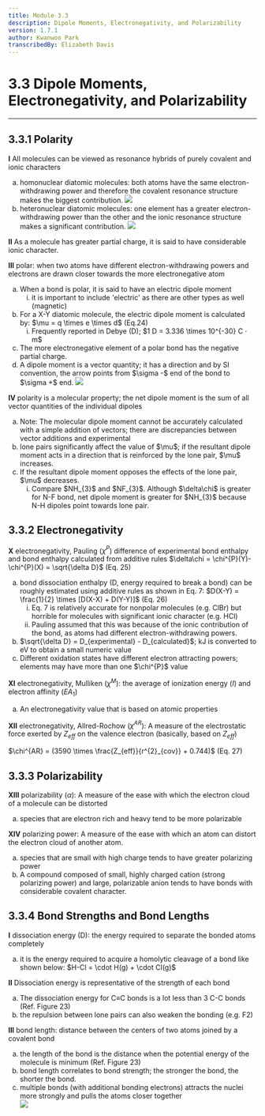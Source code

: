 ```yaml
---
title: Module 3.3
description: Dipole Moments, Electronegativity, and Polarizability
version: 1.7.1
author: Kwanwoo Park
transcribedBy: Elizabeth Davis
---
```


# 3.3 Dipole Moments, Electronegativity, and Polarizability

---

## 3.3.1 Polarity

**I** All molecules can be viewed as resonance hybrids of purely covalent and ionic characters

<ol type="a">
  <li>
    homonuclear diatomic molecules: both atoms have the same
    electron-withdrawing power and therefore the covalent resonance structure
    makes the biggest contribution.
    <img src="https://i.imgur.com/1RmJmDU.png" />
  </li>
  <li>
    heteronuclear diatomic molecules: one element has a greater
    electron-withdrawing power than the other and the ionic resonance structure
    makes a significant contribution.
    <img src="https://i.imgur.com/niUDUKa.png" />
  </li>
</ol>

**II** As a molecule has greater partial charge, it is said to have considerable ionic character.

**III** polar: when two atoms have different electron-withdrawing powers and electrons are drawn
closer towards the more electronegative atom

<ol type="a">
  <li>
    When a bond is polar, it is said to have an electric dipole moment
    <ol type="i">
      <li>
        it is important to include 'electric' as there are other types as well
        (magnetic)
      </li>
    </ol>
  </li>
  <li>
    For a X-Y diatomic molecule, the electric dipole moment is calculated by:
    $\mu = q \times e \times d$ (Eq.24)
    <ol type="i">
      <li>
        Frequently reported in Debye (D); $1 D = 3.336 \times 10^{-30} C ⋅ m$
      </li>
    </ol>
  </li>
  <li>
    The more electronegative element of a polar bond has the negative partial
    charge.
  </li>
  <li>
    A dipole moment is a vector quantity; it has a direction and by SI
    convention, the arrow points from $\sigma -$ end of the bond to $\sigma +$
    end.
    <img src="https://i.imgur.com/PuyrR4r.png" />
  </li>
</ol>

**IV** polarity is a molecular property; the net dipole moment is the sum of all vector quantities
of the individual dipoles

<ol type="a">
  <li>
    Note: The molecular dipole moment cannot be accurately calculated with a
    simple addition of vectors; there are discrepancies between vector additions
    and experimental
  </li>
  <li>
    lone pairs significantly affect the value of $\mu$; if the resultant dipole
    moment acts in a direction that is reinforced by the lone pair, $\mu$
    increases.
  </li>
  <li>
    If the resultant dipole moment opposes the effects of the lone pair, $\mu$
    decreases.
    <ol type="i">
      <li>
        Compare $NH_{3}$ and $NF_{3}$. Although $\delta\chi$ is greater for N-F
        bond, net dipole moment is greater for $NH_{3}$ because N-H dipoles
        point towards lone pair.
      </li>
    </ol>
  </li>
</ol>

## 3.3.2 Electronegativity

**X** electronegativity, Pauling ($\chi^{P}$) difference of experimental bond enthalpy and bond enthalpy
calculated from additive rules
$\delta\chi = \chi^{P}(Y)-\chi^{P}(X) = \sqrt{\delta D}$ (Eq. 25)

<ol type="a">
  <li>
    bond dissociation enthalpy (D, energy required to break a bond) can be roughly estimated
    using additive rules as shown in Eq. 7:
    $D(X-Y) = \frac{1}{2} \times [D(X-X) + D(Y-Y)]$ (Eq. 26)
    <ol type="i">
      <li>
        Eq. 7 is relatively accurate for nonpolar molecules (e.g. ClBr) but horrible for
        molecules with significant ionic character (e.g. HCl)
      </li>
      <li>
        Pauling assumed that this was because of the ionic contribution of the bond, as
        atoms had different electron-withdrawing powers.
      </li>
    </ol>
  </li>
  <li>
    $\sqrt{\delta D} = D_{experimental} - D_{calculated}$; kJ is converted to eV to obtain a small numeric value
  </li>
  <li>
    Different oxidation states have different electron attracting powers; elements may have
    more than one $\chi^{P}$ value
  </li>
</ol>

**XI** electronegativity, Mulliken ($\chi^{M}$): the average of ionization energy ($I$) and electron affinity ($EA_{1}$)

<ol type="a">
  <li>An electronegativity value that is based on atomic properties</li>
</ol>

**XII** electronegativity, Allred-Rochow ($\chi^{AR}$): A measure of the electrostatic force exerted by $Z_{eff}$ on
the valence electron (basically, based on $Z_{eff}$)

$\chi^{AR} = (3590 \times \frac{Z_{eff}}{r^{2}_{cov}} + 0.744)$ (Eq. 27)

## 3.3.3 Polarizability

**XIII** polarizability ($\alpha$): A measure of the ease with which the electron cloud of a molecule can be
distorted

<ol type="a">
  <li>species that are electron rich and heavy tend to be more polarizable</li>
</ol>

**XIV** polarizing power: A measure of the ease with which an atom can distort the electron cloud of
another atom.

<ol type="a">
  <li>
    species that are small with high charge tends to have greater polarizing
    power
  </li>
  <li>
    A compound composed of small, highly charged cation (strong polarizing
    power) and large, polarizable anion tends to have bonds with considerable
    covalent character.
  </li>
</ol>

## 3.3.4 Bond Strengths and Bond Lengths

**I** dissociation energy (D): the energy required to separate the bonded atoms completely

<ol type="a">
  <li>
    it is the energy required to acquire a homolytic cleavage of a bond like
    shown below: $H-Cl = \cdot H(g) + \cdot Cl(g)$
  </li>
</ol>

**II** Dissociation energy is representative of the strength of each bond

<ol type="a">
  <li>
    The dissociation energy for C≡C bonds is a lot less than 3 C-C bonds (Ref.
    Figure 23)
  </li>
  <li>
    the repulsion between lone pairs can also weaken the bonding (e.g. F2)
  </li>
</ol>

**III** bond length: distance between the centers of two atoms joined by a covalent bond

<ol type="a">
  <li>
    the length of the bond is the distance when the potential energy of the
    molecule is minimum (Ref. Figure 23)
  </li>
  <li>
    bond length correlates to bond strength; the stronger the bond, the shorter
    the bond.
  </li>
  <li>
    multiple bonds (with additional bonding electrons) attracts the nuclei more
    strongly and pulls the atoms closer together
  </li>
  <img src="https://i.imgur.com/5t8YOEq.png" />
</ol>
